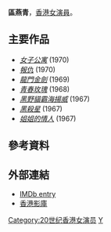 {{Expand|time=2014-09-03T01:57:38+00:00}}
{{藝人
|姓名 = 區燕青
|類型 = 女演員
|圖片 = 
|圖片尺寸 = 
|圖片簡介 = 
|本名 = 
|外文名 = 
|外文 = 
|羅馬拼音 = 
|英文名 = 
|暱稱 = 
|其他藝名 = 
|國籍 = 
|民族 = 
|籍貫 = 
|出生日期 = 
|出生地點 = 
|逝世日期 = 
|逝世地點 = 
|職業 = [[演員|演員]]
|語言 = [[粵語|粵語]]
|教育程度 = 
|母校 = 
|宗教信仰 = 
|配偶 = 
|兒女 = 
|父母 = 
|親屬 = 
|音樂類型 = 
|演奏樂器 = 
|出道地點 = 
|出道日期 = 
|出道作 = 
|代表作 = 
|著名角色 = 
|活躍年代 = 
|唱片公司 = 
|經紀公司 = 
|網站 = 
|相關團體 = 
|IMDb = 
|現任成員 = 
|過往成員 = 
|獎項 = 
}}

'''區燕青'''，[[香港|香港]][[女演員|女演員]]。

==主要作品==
* ''[[女子公寓|女子公寓]]'' (1970)	
* ''[[報仇|報仇]]'' (1970)	
* ''[[龍門金劍|龍門金劍]]'' (1969)
* ''[[青春玫瑰|青春玫瑰]]'' (1968)
* ''[[黑野貓霸海揚威|黑野貓霸海揚威]]'' (1967)	
* ''[[黑殺星|黑殺星]]'' (1967)	
* ''[[姐姐的情人|姐姐的情人]]'' (1967)

== 參考資料 ==
{{reflist}}

== 外部連結 ==
* [http://www.imdb.com/name/nm1851702/ IMDb entry]
* [http://www.hkcinemagic.com/en/people.asp?id=5339 香港影庫]{{Wayback|url=http://www.hkcinemagic.com/en/people.asp?id=5339 |date=20061108120231 }}

{{hk-enter-bio-stub}}

[[Category:20世纪香港女演员|Category:20世纪香港女演员]]
[[Category:區姓|Y]]